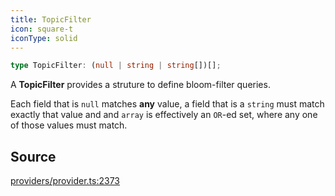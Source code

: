 ```yaml
---
title: TopicFilter
icon: square-t
iconType: solid
---
```


```ts
type TopicFilter: (null | string | string[])[];
```

A **TopicFilter** provides a struture to define bloom-filter queries.

Each field that is `null` matches **any** value, a field that is a `string` must match exactly that value and and
`array` is effectively an `OR`-ed set, where any one of those values must match.

## Source

[providers/provider.ts:2373](https://github.com/dominant-strategies/quais.js/blob/0b080dd187bafddecb11cf27fbfdd65add0ec116/src/providers/provider.ts#L2373)
